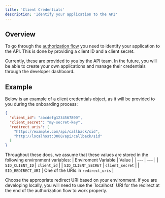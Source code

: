 ```yaml
---
title: 'Client Credentials'
description: 'Identify your application to the API'
---
```

## Overview
To go through the [authorization flow](/auth/flow) you need to identify your application to the API. 
This is done by providing a client ID and a client secret. 

Currently, these are provided to you by the API team. 
In the future, you will be able to create your own applications and manage their credentials through the developer dashboard.

## Example
Below is an example of a client credentials object, as it will be provided to you during the onboarding process:
```json
{
  "client_id": "abcdefg1234567890",
  "client_secret": "my-secret-key",
  "redirect_uris": [
    "https://example.com/api/callback/sid",
    "http://localhost:3000/api/callback/sid"
  ]
}
```
Throughout these docs, we assume that these values are stored in the following environment variables:
| Enviroment Variable | Value |
| --- | --- |
| `SID_CLIENT_ID`       | `client_id` |
| `SID_CLIENT_SECRET`   | `client_secret` |
| `SID_REDIRECT_URI`    | One of the URIs in `redirect_uris` |

<Info>
Choose the appropriate redirect URI based on your environment. If you are developing locally,
you will need to use the `localhost` URI for the redirect at the end of the authorization flow to work properly.
</Info>
